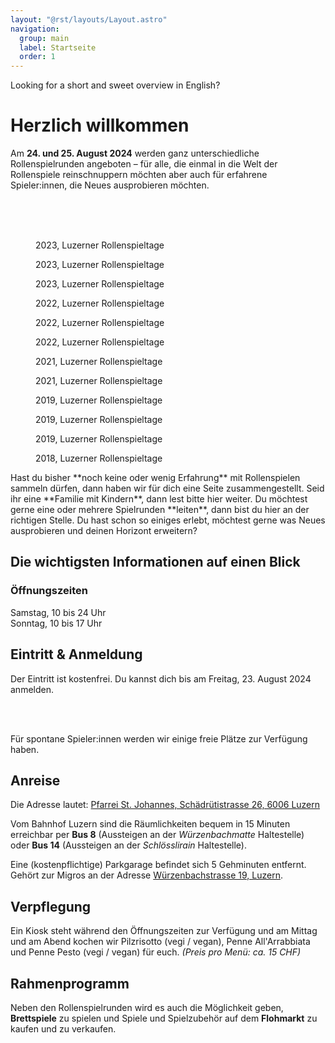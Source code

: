 ```yaml
---
layout: "@rst/layouts/Layout.astro"
navigation:
  group: main
  label: Startseite
  order: 1
---
```




<Box type="success" link="/en" linkLabel="take me to the English summary">
  Looking for a short and sweet overview in English?
</Box>

# Herzlich willkommen

Am **24. und 25. August 2024** werden ganz unterschiedliche Rollenspielrunden angeboten – für alle, die einmal in die Welt der Rollenspiele reinschnuppern möchten aber auch für erfahrene Spieler:innen, die Neues ausprobieren möchten.


<ButtonLink link="/anmeldung" label="jetzt Anmelden" kind="success" />  
<ButtonLink link="/programm" label="zum Programm" /> 

<br/>
<br/>
<br/>

<Slider>

  <figure aria-labelledby="caption-2023-03">
    <Picture src={rst202303} formats={['avif', 'webp', 'jpg']} alt="2023, Luzerner Rollenspieltage" />
    <figcaption id="caption-2023-03">2023, Luzerner Rollenspieltage</figcaption>
  </figure>

  <figure aria-labelledby="caption-2023-01">
    <Picture src={rst202301} formats={['avif', 'webp', 'jpg']} alt="2023, Luzerner Rollenspieltage" />
    <figcaption id="caption-2023-01">2023, Luzerner Rollenspieltage</figcaption>
  </figure>

  <figure aria-labelledby="caption-2023-02">
    <Picture src={rst202302} formats={['avif', 'webp', 'jpg']} alt="2023, Luzerner Rollenspieltage" />
    <figcaption id="caption-2023-02">2023, Luzerner Rollenspieltage</figcaption>
  </figure>

  <figure aria-labelledby="caption-2022-01">
    <Picture src={rst202201} formats={['avif', 'webp', 'jpg']} alt="2022, Luzerner Rollenspieltage" />
    <figcaption id="caption-2022-01">2022, Luzerner Rollenspieltage</figcaption>
  </figure>

  <figure aria-labelledby="caption-2022-02">
    <Picture src={rst202202} formats={['avif', 'webp', 'jpg']} alt="2022, Luzerner Rollenspieltage" />
    <figcaption id="caption-2022-02">2022, Luzerner Rollenspieltage</figcaption>
  </figure>

  <figure aria-labelledby="caption-2022-03">
    <Picture src={rst202203} formats={['avif', 'webp', 'jpg']} alt="2022, Luzerner Rollenspieltage" />
    <figcaption id="caption-2022-03">2022, Luzerner Rollenspieltage</figcaption>
  </figure>

  <figure aria-labelledby="caption-2021-01">
    <Picture src={rst202101} formats={['avif', 'webp', 'jpg']} alt="2021, Luzerner Rollenspieltage" />
    <figcaption id="caption-2021-01">2021, Luzerner Rollenspieltage</figcaption>
  </figure>

  <figure aria-labelledby="caption-2021-02">
    <Picture src={rst202102} formats={['avif', 'webp', 'jpg']} alt="2021, Luzerner Rollenspieltage" />
    <figcaption id="caption-2021-02">2021, Luzerner Rollenspieltage</figcaption>
  </figure>

  <figure aria-labelledby="caption-2019-04">
    <Picture src={rst201904} formats={['avif', 'webp', 'jpg']} alt="2019, Luzerner Rollenspieltage" />
    <figcaption id="caption-2019-04">2019, Luzerner Rollenspieltage</figcaption>
  </figure>

  <figure aria-labelledby="caption-2019-03">
    <Picture src={rst201903} formats={['avif', 'webp', 'jpg']} alt="2019, Luzerner Rollenspieltage" />
    <figcaption id="caption-2019-03">2019, Luzerner Rollenspieltage</figcaption>
  </figure>

  <figure aria-labelledby="caption-2019-01">
    <Picture src={rst201901} formats={['avif', 'webp', 'jpg']} alt="2019, Luzerner Rollenspieltage" />
    <figcaption id="caption-2019-01">2019, Luzerner Rollenspieltage</figcaption>
  </figure>

  <figure aria-labelledby="caption-2018-04">
    <Picture src={rst201804} formats={['avif', 'webp', 'jpg']} alt="2018, Luzerner Rollenspieltage" />
    <figcaption id="caption-2018-04">2018, Luzerner Rollenspieltage</figcaption>
  </figure>

</Slider>

<BoxGrid>

  <Box type="success" link="/neueinsteiger" linkLabel="für Neueinsteiger">
    Hast du bisher **noch keine oder wenig Erfahrung** mit Rollenspielen sammeln dürfen, dann haben wir für dich eine Seite zusammengestellt.
  </Box>

  <Box type="special" link="/familien" linkLabel="für Familien">
    Seid ihr eine **Familie mit Kindern**, dann lest bitte hier weiter.
  </Box>

  <Box type="gray" link="/spielleiterinnen" linkLabel="für Spielleiter">
    Du möchtest gerne eine oder mehrere Spielrunden **leiten**, dann bist du hier an der richtigen Stelle.
  </Box>

  <Box type="danger" link="/veteranen" linkLabel="für Veteranen">
    Du hast schon so einiges erlebt, möchtest gerne was Neues ausprobieren und deinen Horizont erweitern?
  </Box>

</BoxGrid>

## Die wichtigsten Informationen auf einen Blick

### Öffnungszeiten

Samstag, 10 bis 24 Uhr \
Sonntag, 10 bis 17 Uhr

## Eintritt & Anmeldung

Der Eintritt ist kostenfrei. Du kannst dich bis am Freitag, 23. August 2024 anmelden.

<ButtonLink link="/anmeldung" label="jetzt Anmelden" kind="success" />  

<br/>
<br/>

Für spontane Spieler:innen werden wir einige freie Plätze zur Verfügung haben. 

## Anreise

Die Adresse lautet: [Pfarrei St. Johannes, Schädrütistrasse 26, 6006 Luzern](https://www.google.com/maps/place/Katholische+Pfarrei+St.+Johannes+Luzern+-+W%C3%BCrzenbach/@47.0557335,8.3467125,18z/data=!4m5!3m4!1s0x478ffbe4a1717e11:0x63ba1cf90c4e4c46!8m2!3d47.055803!4d8.3448403)

Vom Bahnhof Luzern sind die Räumlichkeiten bequem in 15 Minuten erreichbar per **Bus 8** (Aussteigen an der _Würzenbachmatte_ Haltestelle) oder **Bus 14** (Aussteigen an der _Schlösslirain_ Haltestelle).

Eine (kostenpflichtige) Parkgarage befindet sich 5 Gehminuten entfernt. Gehört zur Migros an der Adresse [Würzenbachstrasse 19, Luzern](https://www.google.com/maps/place/Migros+Supermarkt/@47.0548083,8.3433408,18.5z/data=!4m5!3m4!1s0x478ffb4e3b438fcf:0x44bae0889972cca5!8m2!3d47.0550141!4d8.3437071).

## Verpflegung

Ein Kiosk steht während den Öffnungszeiten zur Verfügung und am Mittag und am Abend kochen wir Pilzrisotto (vegi / vegan), Penne All'Arrabbiata und Penne Pesto (vegi / vegan) für euch. _(Preis pro Menü: ca. 15 CHF)_

## Rahmenprogramm

Neben den Rollenspielrunden wird es auch die Möglichkeit geben, **Brettspiele** zu spielen und Spiele und Spielzubehör auf dem **Flohmarkt** zu kaufen und zu verkaufen.
